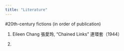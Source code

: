 ```yaml
---
title: "Literature"
---
```



#20th-century fictions (in order of publication)


1. Eileen Chang 張愛玲, "Chained Links" 連環套（1944）

2. 

